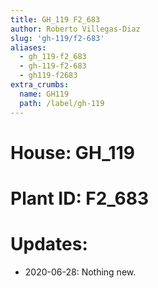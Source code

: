 ```yaml
---
title: GH_119 F2_683
author: Roberto Villegas-Diaz
slug: 'gh-119/f2-683'
aliases:
  - gh_119-f2_683
  - gh-119-f2-683
  - gh119-f2683
extra_crumbs:
  name: GH119
  path: /label/gh-119
---
```


# **House**: GH_119
# **Plant ID**: F2_683
# **Updates**: 
 - 2020-06-28: Nothing new.
